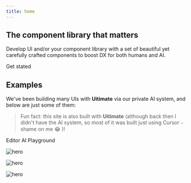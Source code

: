 ```yaml
---
title: home
---
```

## **The component library that matters**

Develop UI and/or your component library with a set of beautiful yet carefully crafted components to boost DX for both humans and AI.

<Cta asChild>
  <Link className="tw:no-underline" to="/docs/get-started/introduction">Get stated</Link>
</Cta>


## Examples
We've been building many UIs with **Uitimate** via our private AI system, and below are just some of them:
> Fun fact: this site is also built with **Uitimate** (although back then I didn't have the AI system, so most of it was built just using Cursor ⎯ shame on me 😂 )!

<VersatileTabs2 defaultValue="editor" variant="pill">

  <VersatileTabs2List>
    <VersatileTabs2Trigger value="editor">Editor</VersatileTabs2Trigger>
    <VersatileTabs2Trigger value="ai">AI</VersatileTabs2Trigger>
    <VersatileTabs2Trigger value="playground">Playground</VersatileTabs2Trigger>
  </VersatileTabs2List>

  <VersatileTabs2Content
    value="editor"
    compact
    >
    <CloudinaryResponsiveImage imageId="editor.png" alt="ai demo">
      ![hero](/image/editor.png)
    </CloudinaryResponsiveImage>
  </VersatileTabs2Content>

  <VersatileTabs2Content
    value="ai"
    compact
    >
    <CloudinaryResponsiveImage imageId="ai.png" alt="ai demo">
      ![hero](/image/ai.png)
    </CloudinaryResponsiveImage>
  </VersatileTabs2Content>

  <VersatileTabs2Content
    value="playground"
    compact
    >
    <CloudinaryResponsiveImage imageId="playground.png" alt="ai demo">
      ![hero](/image/playground.png)
    </CloudinaryResponsiveImage>
  </VersatileTabs2Content>
</VersatileTabs2>

<br />


